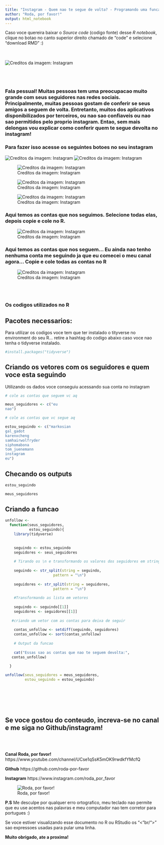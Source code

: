 ---
title: "Instagram - Quem nao te segue de volta? - Programando uma funcao"
author: "Roda, por favor!"
output: html_notebook
---

Caso voce quereira baixar o *Source code* (codigo fonte) desse *R notebook*, clique no botao no canto superior direito chamado de "code" e selecione "download RMD" :)

<br/>
<br/>
![Creditos da imagem: Instagram](https://cdn2.vectorstock.com/i/thumb-large/97/66/follow-icon-vector-21179766.jpg)
<br/>
<br/>
<br/>
<br/>


### Fala pessual! Muitas pessoas tem uma preocupacao muito grande com seus seguidores nas redes sociais. Principalmente, muitas pessoas gostam de conferir se seus amigos a seguem de volta. Entretanto, muitos dos aplicativos disponibilizados por terceiros, ou nao sao confiaveis ou nao sao permitidos pelo proprio instagram. Entao, sem mais delongas vou explicar como conferir quem te segue devolta no instagram!


### Para fazer isso acesse os seguintes botoes no seu instagram

![Creditos da imagem: Instagram](https://raw.githubusercontent.com/roda-por-favor/Seguidores_Instagram/main/Imagens/Tela%20inicial%20instagram%20-%20seguidores.PNG)
![Creditos da imagem: Instagram](https://raw.githubusercontent.com/roda-por-favor/Seguidores_Instagram/main/Imagens/Tela%20inicial%20instagram%20-%20settings.PNG)



![Creditos da imagem: Instagram](https://raw.githubusercontent.com/roda-por-favor/Seguidores_Instagram/main/Imagens/instagram%20security.PNG)



![Creditos da imagem: Instagram](https://raw.githubusercontent.com/roda-por-favor/Seguidores_Instagram/main/Imagens/account%20data%20instagram.PNG)


![Creditos da imagem: Instagram](https://raw.githubusercontent.com/roda-por-favor/Seguidores_Instagram/main/Imagens/accounts%20following%20instagram.PNG)





### Aqui temos as contas que nos seguimos. Selecione todas elas, depois copie e cole no R. 

![Creditos da imagem: Instagram](https://raw.githubusercontent.com/roda-por-favor/Seguidores_Instagram/main/Imagens/accounts%20I%20follow%20instagram.PNG)


### Aqui temos as contas que nos seguem... Eu ainda nao tenho nenhuma conta me seguindo ja que eu comecei o meu canal agora... Copie e cole todas as contas no R


![Creditos da imagem: Instagram](https://raw.githubusercontent.com/roda-por-favor/Seguidores_Instagram/main/Imagens/acouonts%20following%20me%20instagram.PNG)

<br/>
<br/>

### Os codigos utilizados no R


## Pacotes necessarios:

Para utilizar os codigos voce tem que ter instalado o tityverse no environment do seu R... retire a hashtag do codigo abaixo caso voce nao tenha o tidyverse instalado.

```{r}
#install.packages("tidyverse")
```



## Criando os vetores com os seguidores e quem voce esta seguindo


Utilizando os dados voce conseguiu acessando sua conta no instagram

```{r}
# cole as contas que seguem vc aq

meus_seguidores <- c("eu
nao")
```

```{r}
# cole as contas que vc segue aq

estou_seguindo <- c("markosian
gal_gadot
karenxcheng
samhairwolfryder
siphomabona
tom_juenemann
instagram
eu")
```


## Checando os outputs 

```{r}
estou_seguindo
```
```{r}
meus_seguidores
```

## Criando a funcao

```{r}
unfollow <-
  function(seus_seguidores,
           estou_seguindo){
    library(tidyverse)
    
    
    seguindo <- estou_seguindo
    seguidores <- seus_seguidores
    
    # Tirando os \n e transformando os valores dos seguidores em strings individuais
    
    seguindo <- str_split(string = seguindo, 
                      pattern = "\n")
    
    seguidores <- str_split(string = seguidores, 
                      pattern = "\n")
    
    #Transformando as lista em vetores
    
    seguindo <- seguindo[[1]]
    seguidores <- seguidores[[1]]
    
   #criando um vetor com as contas para deixa de seguir
    
    contas_unfollow <- setdiff(seguindo, seguidores)
    contas_unfollow <- sort(contas_unfollow)
    
    # Output da funcao
    
    cat("Essas sao as contas que nao te seguem devolta:",
   contas_unfollow)
    
  }
```



```{r}
unfollow(seus_seguidores = meus_seguidores,
         estou_seguindo = estou_seguindo)
```




<br/>
<br/>
<br/>
<br/>



## **Se voce gostou do conteudo, increva-se no canal e me siga no Github/instagram!**

<br/>
<br/>


**Canal Roda, por favor!** https://www.youtube.com/channel/UCse1qSsK5mOK9rwdkfYMcfQ




**Github** https://github.com/roda-por-favor




**Instagram** https://www.instagram.com/roda_por_favor





![Roda, por favor!](https://raw.githubusercontent.com/roda-por-favor/Documentos/main/Roda%20por%20favor%20banner.PNG)


**P.S** Me desculpe por qualquer erro ortografico, meu teclado nao permite que eu use acentos nas palavras e meu computador nao tem corretor para portugues :) 

Se voce estiver visualizando esse documento no R ou RStudio os "<"br/">" sao expressoes usadas para pular uma linha. 



**Muito obrigado, ate a proxima!**
